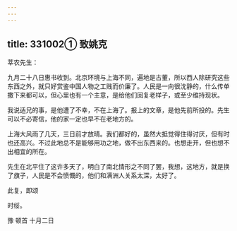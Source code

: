 ```yaml
---
---
---
```

title: 331002① 致姚克
---




莘农先生：

九月二十八日惠书收到。北京环境与上海不同，遍地是古董，所以西人除研究这些东西之外，就只好赏鉴中国人物之工贱而价廉了。人民是一向很沈静的，什么传单撒下来都可以，但心里也有一个主意，是给他们回复老样子，或至少维持现状。

我说适兄的事，是他遭了不幸，不在上海了。报上的文章，是他先前所投的。先生可以不必寄信，他的家一定也早不在老地方的。

上海大风雨了几天，三日前才放晴。我们都好的，虽然大抵觉得住得讨厌，但有时也还高兴。不过此地总不是能够用功之地，做不出东西来的。也想走开，但也想不出相宜的所在。

先生在北平住了这许多天了，明白了南北情形之不同了罢，我想，这地方，就是换了旗子，人民是不会愤慨的，他们和满洲人关系太深，太好了。

此复，即颂

时绥。

豫 顿首 十月二日